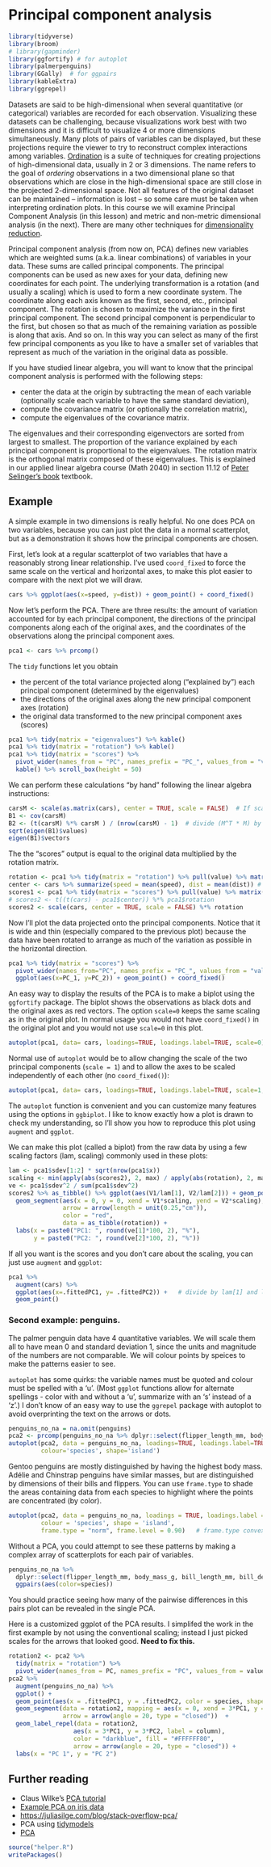 # Principal component analysis {#pca}

```r
library(tidyverse)
library(broom)
# library(gapminder)
library(ggfortify) # for autoplot
library(palmerpenguins)
library(GGally)  # for ggpairs
library(kableExtra)
library(ggrepel)
```

Datasets are said to be high-dimensional when several quantitative (or categorical) variables are recorded for each observation. Visualizing these datasets can be challenging, because visualizations work best with two dimensions and it is difficult to visualize 4 or more dimensions simultaneously. Many plots of pairs of variables can be displayed, but these projections require the viewer to try to reconstruct complex interactions among variables. [Ordination](https://en.wikipedia.org/wiki/Ordination_(statistics)) is a suite of techniques for creating projections of high-dimensional data, usually in 2 or 3 dimensions. The name refers to the goal of *ordering* observations in a two dimensional plane so that observations which are close in the high-dimensional space are still close in the projected 2-dimensional space. Not all features of the original dataset can be maintained -- information is lost -- so some care must be taken when interpreting ordination plots. In this course we will examine Principal Component Analysis (in this lesson) and metric and non-metric dimensional analysis (in the next). There are many other techniques for [dimensionality reduction](https://en.wikipedia.org/wiki/Dimensionality_reduction).

Principal component analysis (from now on, PCA) defines new variables which are weighted sums (a.k.a. linear combinations) of variables in your data. These sums are called principal components. The principal components can be used as new axes for your data, defining new coordinates for each point. The underlying transformation is a rotation (and usually a scaling) which is used to form a new coordinate system. The coordinate along each axis known as the first, second, etc., principal component. The rotation is chosen to maximize the variance in the first principal component. The second principal component is perpendicular to the first, but chosen so that as much of the remaining variation as possible is along that axis. And so on. In this way you can select as many of the first few principal components as you like to have a smaller set of variables that represent as much of the variation in the original data as possible.

If you have studied linear algebra, you will want to know that the principal component analysis is performed with the following steps:

* center the data at the origin by subtracting the mean of each variable (optionally scale each variable to have the same standard deviation),
* compute the covariance matrix (or optionally the correlation matrix),
* compute the eigenvalues of the covariance matrix. 

The eigenvalues and their corresponding eigenvectors are sorted from largest to smallest. 
The proportion of the variance explained by each principal component is proportional to the eigenvalues.
The rotation matrix is the orthogonal matrix composed of these eigenvalues. 
This is explained in our applied linear algebra course (Math 2040) in section 11.12 of [Peter Selinger's book](https://www.mathstat.dal.ca/~selinger/linear-algebra/) textbook. 

## Example 

A simple example in two dimensions is really helpful. No one does PCA on two variables, because you can just plot the data in a normal scatterplot, but as a demonstration it shows how the principal components are chosen.

First, let's look at a regular scatterplot of two variables that have a reasonably strong linear relationship. I've used `coord_fixed` to force the same scale on the vertical and horizontal axes, to make this plot easier to compare with the next plot we will draw.

```r
cars %>% ggplot(aes(x=speed, y=dist)) + geom_point() + coord_fixed()
```

Now let's perform the PCA. There are three results: the amount of variation accounted for by each principal component, the directions of the principal components along each of the original axes, and the coordinates of the observations along the principal component axes.

```r
pca1 <- cars %>% prcomp()
```

The `tidy` functions let you obtain

-   the percent of the total variance projected along ("explained by") each principal component (determined by the eigenvalues)
-   the directions of the original axes along the new principal component axes (rotation)
-   the original data transformed to the new principal component axes (scores)

```r
pca1 %>% tidy(matrix = "eigenvalues") %>% kable()
pca1 %>% tidy(matrix = "rotation") %>% kable()
pca1 %>% tidy(matrix = "scores") %>% 
  pivot_wider(names_from = "PC", names_prefix = "PC_", values_from = "value") %>% 
  kable() %>% scroll_box(height = 50)
```

We can perform these calculations "by hand" following the linear algebra instructions:

```r
carsM <- scale(as.matrix(cars), center = TRUE, scale = FALSE)  # If scale = TRUE, then use correlation matrix below
B1 <- cov(carsM)  
B2 <- (t(carsM) %*% carsM ) / (nrow(carsM) - 1)  # divide (M^T * M) by N-1 to get covariance matrix
sqrt(eigen(B1)$values)
eigen(B1)$vectors
```

The the "scores" output is equal to the original data multiplied by the rotation matrix.

```r
rotation <- pca1 %>% tidy(matrix = "rotation") %>% pull(value) %>% matrix(2, 2)  # also available as  pca1$rotation
center <- cars %>% summarize(speed = mean(speed), dist = mean(dist)) # also available as pca1$center
scores1 <- pca1 %>% tidy(matrix = "scores") %>% pull(value) %>% matrix(ncol = 2, byrow = TRUE)
# scores2 <- t((t(cars) - pca1$center)) %*% pca1$rotation
scores2 <- scale(cars, center = TRUE, scale = FALSE) %*% rotation
```

Now I'll plot the data projected onto the principal components. Notice that it is wide and thin (especially compared to the previous plot) because the data have been rotated to arrange as much of the variation as possible in the horizontal direction.

```r
pca1 %>% tidy(matrix = "scores") %>% 
  pivot_wider(names_from="PC", names_prefix = "PC_", values_from = "value") %>%
  ggplot(aes(x=PC_1, y=PC_2)) + geom_point() + coord_fixed()
```

An easy way to display the results of the PCA is to make a biplot using the `ggfortify` package. The biplot shows the observations as black dots and the original axes as red vectors. The option `scale=0` keeps the same scaling as in the original plot. In normal usage you would not have `coord_fixed()` in the original plot and you would not use `scale=0` in this plot.

```r
autoplot(pca1, data= cars, loadings=TRUE, loadings.label=TRUE, scale=0) + coord_equal()
```

Normal use of `autoplot` would be to allow changing the scale of the two principal components (`scale = 1`) and to allow the axes to be scaled independently of each other (no `coord_fixed()`):

```r
autoplot(pca1, data= cars, loadings=TRUE, loadings.label=TRUE, scale=1, variance_percentage = TRUE)
```

The `autoplot` function is convenient and you can customize many features using the options in `ggbiplot`.  I like to know exactly how a plot is drawn to check my understanding, so I'll show you how to reproduce this plot using `augment` and `ggplot`.

We can make this plot (called a biplot) from the raw data by using a few scaling factors (lam, scaling) commonly used in these plots:

```r
lam <- pca1$sdev[1:2] * sqrt(nrow(pca1$x))
scaling <- min(apply(abs(scores2), 2, max) / apply(abs(rotation), 2, max) / lam) * 0.8
ve <- pca1$sdev^2 / sum(pca1$sdev^2)
scores2 %>% as_tibble() %>% ggplot(aes(V1/lam[1], V2/lam[2])) + geom_point()  + 
  geom_segment(aes(x = 0, y = 0, xend = V1*scaling, yend = V2*scaling), 
               arrow = arrow(length = unit(0.25,"cm")),
               color = "red",
               data = as_tibble(rotation)) +
  labs(x = paste0("PC1: ", round(ve[1]*100, 2), "%"),
       y = paste0("PC2: ", round(ve[2]*100, 2), "%"))
```

If all you want is the scores and you don't care about the scaling, you can just use `augment` and `ggplot`:

```r
pca1 %>%
  augment(cars) %>%
  ggplot(aes(x=.fittedPC1, y= .fittedPC2)) +   # divide by lam[1] and lam[2] to get the scaled version
  geom_point()
```

### Second example: penguins.

The palmer penguin data have 4 quantitative variables. We will scale them all to have mean 0 and standard deviation 1, since the units and magnitude of the numbers are not comparable. We will colour points by speices to make the patterns easier to see.

`autoplot` has some quirks: the variable names must be quoted and colour must be spelled with a 'u'. (Most `ggplot` functions allow for alternate spellings - color with and without a 'u', summarize with an 's' instead of a 'z'.) I don't know of an easy way to use the `ggrepel` package with autoplot to avoid overprinting the text on the arrows or dots.

```r
penguins_no_na = na.omit(penguins)
pca2 <- prcomp(penguins_no_na %>% dplyr::select(flipper_length_mm, body_mass_g, bill_length_mm, bill_depth_mm), scale=TRUE )
autoplot(pca2, data = penguins_no_na, loadings=TRUE, loadings.label=TRUE,
         colour='species', shape='island')
```

Gentoo penguins are mostly distinguished by having the highest body mass. Adélie and Chinstrap penguins have similar masses, but are distinguished by dimensions of their bills and flippers. You can use `frame.type` to shade the areas containing 
data from each species to highlight where the points are concentrated (by color).

```r
autoplot(pca2, data = penguins_no_na, loadings = TRUE, loadings.label = TRUE,
         colour = 'species', shape = 'island', 
         frame.type = "norm", frame.level = 0.90)   # frame.type convex, norm, euclid, t; see ?ggbiplot
```

Without a PCA, you could attempt to see these patterns by making a complex array of scatterplots for each pair of variables.

```r
penguins_no_na %>% 
  dplyr::select(flipper_length_mm, body_mass_g, bill_length_mm, bill_depth_mm, species) %>% 
  ggpairs(aes(color=species))
```

You should practice seeing how many of the pairwise differences in this pairs plot can be revealed in the single PCA.

Here is a customized ggplot of the PCA results. I simplifed the work in the first example by not using the conventional scaling; instead I just picked scales for the arrows that looked good. **Need to fix this.**

```r
rotation2 <- pca2 %>% 
  tidy(matrix = "rotation") %>%
  pivot_wider(names_from = PC, names_prefix = "PC", values_from = value) 
pca2 %>%
  augment(penguins_no_na) %>%
  ggplot() +
  geom_point(aes(x = .fittedPC1, y = .fittedPC2, color = species, shape = island)) +
  geom_segment(data = rotation2, mapping = aes(x = 0, xend = 3*PC1, y = 0, yend = 3*PC2), color = "blue",
               arrow = arrow(angle = 20, type = "closed"))  +
  geom_label_repel(data = rotation2,
                  aes(x = 3*PC1, y = 3*PC2, label = column), 
                  color = "darkblue", fill = "#FFFFFF80",
                  arrow = arrow(angle = 20, type = "closed")) +
  labs(x = "PC 1", y = "PC 2")
```



## Further reading

-   Claus Wilke's [PCA tutorial](https://clauswilke.com/blog/2020/09/07/pca-tidyverse-style/)
-   [Example PCA on iris data](https://bookdown.org/Maxine/r4ds/examples.html)
-   <https://juliasilge.com/blog/stack-overflow-pca/>
-   PCA using [tidymodels](https://juliasilge.com/blog/cocktail-recipes-umap/)
-   [PCA](https://melinaluethje.com/2020/11/12/multivariate-ordinations-101/)

```r
source("helper.R")
writePackages()
```

